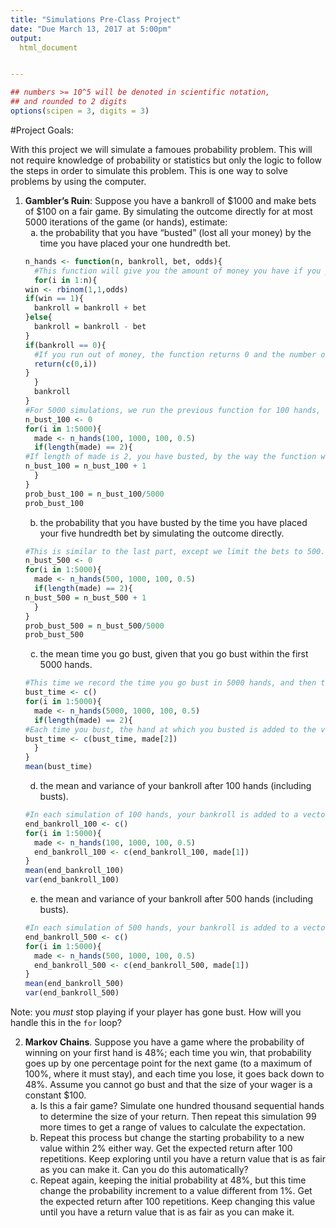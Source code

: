 ```yaml
---
title: "Simulations Pre-Class Project"
date: "Due March 13, 2017 at 5:00pm"
output:
  html_document


---
```


<style type="text/css">
.table {

    width: 80%;
    margin-left:10%; 
    margin-right:10%;
}
</style>
```r
## numbers >= 10^5 will be denoted in scientific notation,
## and rounded to 2 digits
options(scipen = 3, digits = 3)
```




#Project Goals:


With this project we will simulate a famoues probability problem. This will not require knowledge of probability or statistics but only the logic to follow the steps in order to simulate this problem. This is one way to solve problems by using the computer. 

 1. **Gambler's Ruin**: Suppose you have a bankroll of $1000 and make bets of $100 on a fair game. By simulating the outcome directly for at most 5000 iterations of the game (or hands), estimate:
    a. the probability that you have "busted" (lost all your money) by the time you have placed your one hundredth bet.
```r
n_hands <- function(n, bankroll, bet, odds){
  #This function will give you the amount of money you have if you play n hands with bankroll being the amount of money you begin with betting the amount bet each hand. The odds of winning is given by odds (should be between 0 and 1).
  for(i in 1:n){
    win <- rbinom(1,1,odds)
    if(win == 1){
      bankroll = bankroll + bet
    }else{
      bankroll = bankroll - bet
    }
    if(bankroll == 0){
      #If you run out of money, the function returns 0 and the number of the hand where you bankrupted.
      return(c(0,i))
    }
  }
  bankroll
}
#For 5000 simulations, we run the previous function for 100 hands, with 1000 in the bankroll, 100 per bet and 0.5 for the odds since the game is fair. The number of times that you go bust in 100 hands is recorded, and divided by 5000 to give an estimate of the probability that you will bust within 100 hands.
n_bust_100 <- 0
for(i in 1:5000){
  made <- n_hands(100, 1000, 100, 0.5)
  if(length(made) == 2){
    #If length of made is 2, you have busted, by the way the function was defined (it returns 0 and the number of hands until bust).
    n_bust_100 = n_bust_100 + 1
  }
}
prob_bust_100 = n_bust_100/5000
prob_bust_100
``` 
    b. the probability that you have busted by the time you have placed your five hundredth bet by simulating the outcome directly.
```r
#This is similar to the last part, except we limit the bets to 500.
n_bust_500 <- 0
for(i in 1:5000){
  made <- n_hands(500, 1000, 100, 0.5)
  if(length(made) == 2){
    n_bust_500 = n_bust_500 + 1
  }
}
prob_bust_500 = n_bust_500/5000
prob_bust_500
```
    c. the mean time you go bust, given that you go bust within the first 5000 hands.
```r
#This time we record the time you go bust in 5000 hands, and then take the mean.
bust_time <- c()
for(i in 1:5000){
  made <- n_hands(5000, 1000, 100, 0.5)
  if(length(made) == 2){
    #Each time you bust, the hand at which you busted is added to the vector bust_time, from which the mean will be calculated.
    bust_time <- c(bust_time, made[2])
  }
}
mean(bust_time)
```
    d. the mean and variance of your bankroll after 100 hands (including busts).
```r
#In each simulation of 100 hands, your bankroll is added to a vector. Then the mean and variance is calculated.
end_bankroll_100 <- c()
for(i in 1:5000){
  made <- n_hands(100, 1000, 100, 0.5)
  end_bankroll_100 <- c(end_bankroll_100, made[1])
}
mean(end_bankroll_100)
var(end_bankroll_100)
```
    e. the mean and variance of your bankroll after 500 hands (including busts).
```r
#In each simulation of 500 hands, your bankroll is added to a vector. Then the mean and variance is calculated.
end_bankroll_500 <- c()
for(i in 1:5000){
  made <- n_hands(500, 1000, 100, 0.5)
  end_bankroll_500 <- c(end_bankroll_500, made[1])
}
mean(end_bankroll_500)
var(end_bankroll_500)
```    

Note: you *must* stop playing if your player has gone bust. How will you handle this in the `for` loop?

2. **Markov Chains**. Suppose you have a game where the probability of winning on your first hand is 48%; each time you win, that probability goes up by one percentage point for the next game (to a maximum of 100%, where it must stay), and each time you lose, it goes back down to 48%. Assume you cannot go bust and that the size of your wager is a constant $100.
    a. Is this a fair game? Simulate one hundred thousand sequential hands to determine the size of your return. Then repeat this simulation 99 more times to get a range of values to calculate the expectation.
    b. Repeat this process but change the starting probability to a new value within 2% either way. Get the expected return after 100 repetitions. Keep exploring until you have a return value that is as fair as you can make it. Can you do this automatically?
    c. Repeat again, keeping the initial probability at 48%, but this time change the probability increment to a value different from 1%. Get the expected return after 100 repetitions. Keep changing this value until you have a return value that is as fair as you can make it. 
